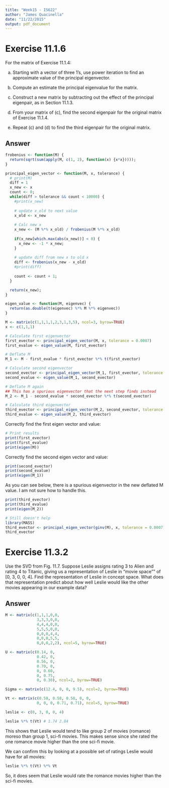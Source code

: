 ```yaml
---
title: "Week15 - IS622"
author: "James Quacinella"
date: "11/22/2015"
output: pdf_document
---
```


# Exercise 11.1.6

For the matrix of Exercise 11.1.4:

(a) Starting with a vector of three 1's, use power iteration to find an approximate value of the principal eigenvector.

(b) Compute an estimate the principal eigenvalue for the matrix.

(c) Construct a new matrix by subtracting out the effect of the principal eigenpair, as in Section 11.1.3.

(d) From your matrix of (c), find the second eigenpair for the original matrix
of Exercise 11.1.4.

(e) Repeat (c) and (d) to find the third eigenpair for the original matrix.

## Answer

```r
frobenius <- function(M) {
  return(sqrt(sum(apply(M, c(1, 2), function(x) {x*x}))));
}

principal_eigen_vector <- function(M, x, tolerance) {
  # print(M)
  diff = 1
  x_new <- x
  count <- 0;
  while(diff > tolerance && count < 10000) {
    #print(x_new)
    
    # update x_old to next value
    x_old <- x_new
    
    # Calc new x
    x_new <- (M %*% x_old) / frobenius(M %*% x_old)
    
    if(x_new[which.max(abs(x_new))] < 0) {
      x_new <- -1 * x_new;
    }
    
    # update diff from new x to old x
    diff <- frobenius(x_new - x_old)
    #print(diff)
    
    count <- count + 1;
  }

  return(x_new);
}

eigen_value <- function(M, eigenvec) {
  return(as.double(t(eigenvec) %*% M %*% eigenvec))
}

M <- matrix(c(1,1,1,1,2,3,1,3,5), ncol=3, byrow=TRUE)
x <- c(1,1,1)

# Calculate first eigenvector
first_evector <- principal_eigen_vector(M, x, tolerance = 0.0007)
first_evalue <- eigen_value(M, first_evector)

# Deflate M
M_1 <- M - first_evalue * first_evector %*% t(first_evector)

# Calculate second eigenvector
second_evector <- principal_eigen_vector(M_1, first_evector, tolerance = 0.0007)
second_evalue <- eigen_value(M_1, second_evector)

# Deflate M again
## This has a spurious eigenvector that the next step finds instead
M_2 <- M_1 - second_evalue * second_evector %*% t(second_evector)

# Calculate third eigenvector
third_evector <- principal_eigen_vector(M_2, second_evector, tolerance = 0.0007)
third_evalue <- eigen_value(M_2, third_evector)
```

Correctly find the first eigen vector and value:

```r
# Print results
print(first_evector)
print(first_evalue)
print(eigen(M))
```

Correctly find the second eigen vector and value:

```r
print(second_evector)
print(second_evalue)
print(eigen(M_1))
```

As you can see below, there is a spurious eigenvector in the new deflated M value. I am not sure how to handle this.

```r
print(third_evector)
print(third_evalue)
print(eigen(M_2))
```

```r
# Still doesn't help
library(MASS)
third_evector <- principal_eigen_vector(ginv(M), x, tolerance = 0.0007)
third_evector
```

\pagebreak


# Exercise 11.3.2

Use the SVD from Fig. 11.7. Suppose Leslie assigns rating 3 to Alien and rating 4 to Titanic, giving us a representation of Leslie in "movie space"" of [0, 3, 0, 0, 4]. Find the representation of Leslie in concept space. What does that representation predict about how well Leslie would like the other movies appearing in our example data?

## Answer

```r
M <- matrix(c(1,1,1,0,0,
              3,3,3,0,0,
              4,4,4,0,0,
              5,5,5,0,0,
              0,0,0,4,4,
              0,0,0,5,5,
              0,0,0,2,2), ncol=5, byrow=TRUE)

U <- matrix(c(0.14, 0,
              0.42, 0,
              0.56, 0,
              0.70, 0,
              0, 0.60,
              0, 0.75,
              0, 0.30), ncol=2, byrow=TRUE)

Sigma <- matrix(c(12.4, 0, 0, 9.5), ncol=2, byrow=TRUE)

Vt <- matrix(c(0.58, 0.58, 0.58, 0, 0,
              0, 0, 0, 0.71, 0.71), ncol=5, byrow=TRUE)

leslie <- c(0, 3, 0, 0, 4)

leslie %*% t(Vt) # 1.74 2.84
```

This shows that Leslie would tend to like group 2 of movies (romance) moreso than group 1, sci-fi movies. This makes sense since she rated the one romance movie higher than the one sci-fi movie.

We can confirm this by looking at a possible set of ratings Leslie would have for all movies:

```r
leslie %*% t(Vt) %*% Vt
```

So, it does seem that Leslie would rate the romance movies higher than the sci-fi movies.

\pagebreak